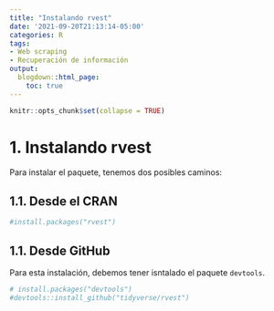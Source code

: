 ```yaml
---
title: "Instalando rvest"
date: '2021-09-20T21:13:14-05:00'
categories: R
tags:
- Web scraping
- Recuperación de información
output:
  blogdown::html_page:
    toc: true
---
```

```r
knitr::opts_chunk$set(collapse = TRUE)
```

# 1. Instalando rvest

Para instalar el paquete, tenemos dos posibles caminos:

## 1.1. Desde el CRAN

```r
#install.packages("rvest")
```


## 1.1. Desde GitHub

Para esta instalación, debemos tener isntalado el paquete `devtools`.

```r
# install.packages("devtools")
#devtools::install_github("tidyverse/rvest")
```



